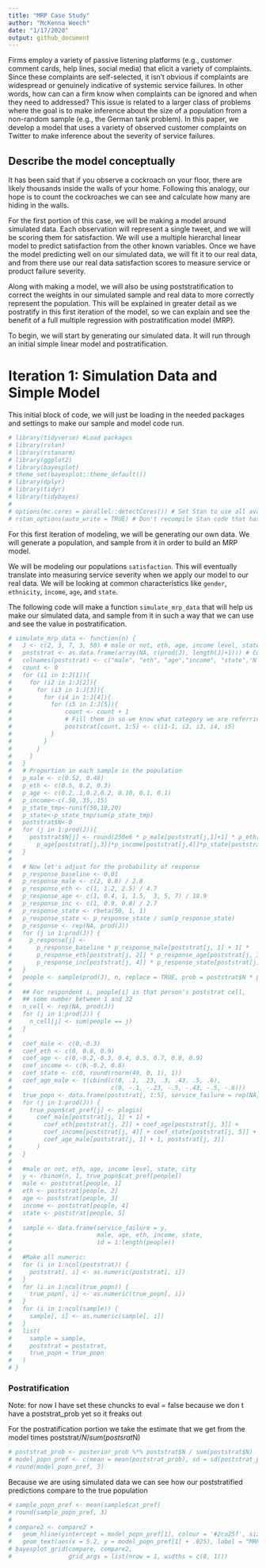 ```yaml
---
title: "MRP Case Study"
author: "McKenna Weech"
date: "1/17/2020"
output: github_document
---
```



Firms employ a variety of passive listening platforms (e.g., customer comment cards, help lines, social media) that elicit a variety of complaints. Since these complaints are self-selected, it isn’t obvious if complaints are widespread or genuinely indicative of systemic service failures. In other words, how can can a firm know when complaints can be ignored and when they need to addressed? This issue is related to a larger class of problems where the goal is to make inference about the size of a population from a non-random sample (e.g., the German tank problem). In this paper, we develop a model that uses a variety of observed customer complaints on Twitter to make inference about the severity of service failures.

## Describe the model conceptually

It has been said that if you observe a cockroach on your floor, there are likely thousands inside the walls of your home. Following this analogy, our hope is to count the cockroaches we can see and calculate how many are hiding in the walls.

For the first portion of this case, we will be making a model around simulated data. Each observation will represent a single tweet, and we will be scoring them for satisfaction. We will use a multiple hierarchal linear model to predict satisfaction from the other known variables. Once we have the model predicting well on our simulated data, we will fit it to our real data, and from there use our real data satisfaction scores to measure service or product failure severity.

Along with making a model, we will also be using poststratification to correct the weights in our simulated sample and real data to more correctly represent the population. This will be explained in greater detail as we postratify in this first iteration of the model, so we can explain and see the benefit of a full multiple regression with postratification model (MRP).

To begin, we will start by generating our simulated data. It will run through an initial simple linear model and postratification.


# Iteration 1: Simulation Data and Simple Model

This initial block of code, we will just be loading in the needed packages and settings to make our sample and model code run.

```r
# library(tidyverse) #Load packages
# library(rstan)
# library(rstanarm)
# library(ggplot2)
# library(bayesplot)
# theme_set(bayesplot::theme_default())
# library(dplyr)
# library(tidyr)
# library(tidybayes)
# 
# options(mc.cores = parallel::detectCores()) # Set Stan to use all availible cores
# rstan_options(auto_write = TRUE) # Don't recompile Stan code that hasn't changed
```

For this first iteration of modeling, we will be generating our own data. We will generate a population, and sample from it in order to build an MRP model. 

We will be modeling our populations `satisfaction`. This will eventually translate into measuring service severity when we apply our model to our real data. We will be looking at common characteristics like `gender`, `ethnicity`, `income`, `age`, and `state`. 

The following code will make a function `simulate_mrp_data` that will help us make our simulated data, and sample from it in such a way that we can use and see the value in postratification.

```r
# simulate_mrp_data <- function(n) {
#   J <- c(2, 3, 7, 3, 50) # male or not, eth, age, income level, state
#   poststrat <- as.data.frame(array(NA, c(prod(J), length(J)+1))) # Columns of post-strat matrix, plus one for size
#   colnames(poststrat) <- c("male", "eth", "age","income", "state",'N')
#   count <- 0
#   for (i1 in 1:J[1]){
#     for (i2 in 1:J[2]){
#       for (i3 in 1:J[3]){
#         for (i4 in 1:J[4]){
#           for (i5 in 1:J[5]){
#               count <- count + 1
#               # Fill them in so we know what category we are referring to
#               poststrat[count, 1:5] <- c(i1-1, i2, i3, i4, i5) 
#           }
#         }
#       }
#     }
#   }
#   # Proportion in each sample in the population
#   p_male <- c(0.52, 0.48)
#   p_eth <- c(0.5, 0.2, 0.3)
#   p_age <- c(0.2,.1,0.2,0.2, 0.10, 0.1, 0.1)
#   p_income<-c(.50,.35,.15)
#   p_state_tmp<-runif(50,10,20)
#   p_state<-p_state_tmp/sum(p_state_tmp)
#   poststrat$N<-0
#   for (j in 1:prod(J)){
#     poststrat$N[j] <- round(250e6 * p_male[poststrat[j,1]+1] * p_eth[poststrat[j,2]] *
#       p_age[poststrat[j,3]]*p_income[poststrat[j,4]]*p_state[poststrat[j,5]]) #Adjust the N to be the number observed in each category in each group
#   }
#   
#   # Now let's adjust for the probability of response
#   p_response_baseline <- 0.01
#   p_response_male <- c(2, 0.8) / 2.8
#   p_response_eth <- c(1, 1.2, 2.5) / 4.7
#   p_response_age <- c(1, 0.4, 1, 1.5,  3, 5, 7) / 18.9
#   p_response_inc <- c(1, 0.9, 0.8) / 2.7
#   p_response_state <- rbeta(50, 1, 1)
#   p_response_state <- p_response_state / sum(p_response_state)
#   p_response <- rep(NA, prod(J))
#   for (j in 1:prod(J)) {
#     p_response[j] <-
#       p_response_baseline * p_response_male[poststrat[j, 1] + 1] *
#       p_response_eth[poststrat[j, 2]] * p_response_age[poststrat[j, 3]] *
#       p_response_inc[poststrat[j, 4]] * p_response_state[poststrat[j, 5]]
#   }
#   people <- sample(prod(J), n, replace = TRUE, prob = poststrat$N * p_response)
#   
#   ## For respondent i, people[i] is that person's poststrat cell,
#   ## some number between 1 and 32
#   n_cell <- rep(NA, prod(J))
#   for (j in 1:prod(J)) {
#     n_cell[j] <- sum(people == j)
#   }
#   
#   coef_male <- c(0,-0.3)
#   coef_eth <- c(0, 0.6, 0.9)
#   coef_age <- c(0,-0.2,-0.3, 0.4, 0.5, 0.7, 0.8, 0.9)
#   coef_income <- c(0,-0.2, 0.6)
#   coef_state <- c(0, round(rnorm(49, 0, 1), 1))
#   coef_age_male <- t(cbind(c(0, .1, .23, .3, .43, .5, .6),
#                            c(0, -.1, -.23, -.5, -.43, -.5, -.6)))
#   true_popn <- data.frame(poststrat[, 1:5], service_failure = rep(NA, prod(J)))
#   for (j in 1:prod(J)) {
#     true_popn$cat_pref[j] <- plogis(
#       coef_male[poststrat[j, 1] + 1] +
#         coef_eth[poststrat[j, 2]] + coef_age[poststrat[j, 3]] +
#         coef_income[poststrat[j, 4]] + coef_state[poststrat[j, 5]] +
#         coef_age_male[poststrat[j, 1] + 1, poststrat[j, 3]]
#       )
#   }
#   
#   #male or not, eth, age, income level, state, city
#   y <- rbinom(n, 1, true_popn$cat_pref[people])
#   male <- poststrat[people, 1]
#   eth <- poststrat[people, 2]
#   age <- poststrat[people, 3]
#   income <- poststrat[people, 4]
#   state <- poststrat[people, 5]
#   
#   sample <- data.frame(service_failure = y, 
#                        male, age, eth, income, state, 
#                        id = 1:length(people))
#   
#   #Make all numeric:
#   for (i in 1:ncol(poststrat)) {
#     poststrat[, i] <- as.numeric(poststrat[, i])
#   }
#   for (i in 1:ncol(true_popn)) {
#     true_popn[, i] <- as.numeric(true_popn[, i])
#   }
#   for (i in 1:ncol(sample)) {
#     sample[, i] <- as.numeric(sample[, i])
#   }
#   list(
#     sample = sample,
#     poststrat = poststrat,
#     true_popn = true_popn
#   )
# }
```


### Postratification 
Note: for now I have set these chuncks to eval = false because we don
t have a poststrat_prob yet so it freaks out 

For the postratification portion we take the estimate that we get from the model times poststrat$/N / sum(postsrat$N) 

```r
# poststrat_prob <- posterior_prob %*% poststrat$N / sum(poststrat$N)
# model_popn_pref <- c(mean = mean(poststrat_prob), sd = sd(poststrat_prob))
# round(model_popn_pref, 3)
```

Because we are using simulated data we can see how our poststratified predictions compare to the true population 

```r
# sample_popn_pref <- mean(sample$cat_pref)
# round(sample_popn_pref, 3)
# 
# compare2 <- compare2 +
#   geom_hline(yintercept = model_popn_pref[1], colour = '#2ca25f', size = 1) +
#   geom_text(aes(x = 5.2, y = model_popn_pref[1] + .025), label = "MRP", colour = '#2ca25f')
# bayesplot_grid(compare, compare2, 
#                grid_args = list(nrow = 1, widths = c(8, 1)))
```

